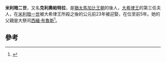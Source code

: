 '''米利暗二世'''，又名'''克利奧帕特拉'''，是[[猶太|猶太]][[馬加比王朝|馬加比王朝]]的後人，[[大希律王|大希律王]]的第三任夫人，在[[米利暗一世|米利暗一世]]被大希律王所殺之後的公元前23年被迎娶，在位至前5年。她的父親是大祭司[[西緬·布魯斯|西緬·布魯斯]]<ref>{{cite book|page=163|title=耶穌－最後的法老：揭示西方文明的真實歷史|author=[英] 拉爾夫·伊利斯|isbn=7-5613-2518-5|date=2002年12月}}</ref>。

== 參考 ==
{{reflist}}

{{Authority control}}
{{Monarch-stub}}